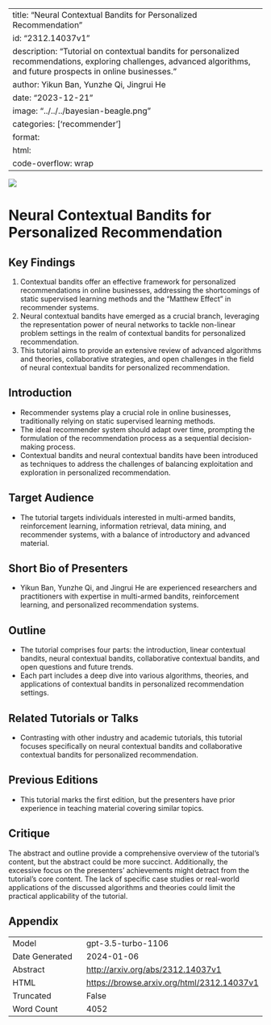 
---
title: "Neural Contextual Bandits for Personalized Recommendation"
id: "2312.14037v1"
description: "Tutorial on contextual bandits for personalized recommendations, exploring challenges, advanced algorithms, and future prospects in online businesses."
author: Yikun Ban, Yunzhe Qi, Jingrui He
date: "2023-12-21"
image: "../../../bayesian-beagle.png"
categories: ['recommender']
format:
  html:
    code-overflow: wrap
---

![](None)

# Neural Contextual Bandits for Personalized Recommendation

## **Key Findings**

1. Contextual bandits offer an effective framework for personalized recommendations in online businesses, addressing the shortcomings of static supervised learning methods and the "Matthew Effect" in recommender systems.
2. Neural contextual bandits have emerged as a crucial branch, leveraging the representation power of neural networks to tackle non-linear problem settings in the realm of contextual bandits for personalized recommendation.
3. This tutorial aims to provide an extensive review of advanced algorithms and theories, collaborative strategies, and open challenges in the field of neural contextual bandits for personalized recommendation.

## **Introduction**

- Recommender systems play a crucial role in online businesses, traditionally relying on static supervised learning methods.
- The ideal recommender system should adapt over time, prompting the formulation of the recommendation process as a sequential decision-making process.
- Contextual bandits and neural contextual bandits have been introduced as techniques to address the challenges of balancing exploitation and exploration in personalized recommendation.

## **Target Audience**

- The tutorial targets individuals interested in multi-armed bandits, reinforcement learning, information retrieval, data mining, and recommender systems, with a balance of introductory and advanced material.

## **Short Bio of Presenters**

- Yikun Ban, Yunzhe Qi, and Jingrui He are experienced researchers and practitioners with expertise in multi-armed bandits, reinforcement learning, and personalized recommendation systems.

## **Outline**

- The tutorial comprises four parts: the introduction, linear contextual bandits, neural contextual bandits, collaborative contextual bandits, and open questions and future trends.
- Each part includes a deep dive into various algorithms, theories, and applications of contextual bandits in personalized recommendation settings.

## **Related Tutorials or Talks**

- Contrasting with other industry and academic tutorials, this tutorial focuses specifically on neural contextual bandits and collaborative contextual bandits for personalized recommendation.

## **Previous Editions**

- This tutorial marks the first edition, but the presenters have prior experience in teaching material covering similar topics.

## **Critique**

The abstract and outline provide a comprehensive overview of the tutorial's content, but the abstract could be more succinct. Additionally, the excessive focus on the presenters' achievements might detract from the tutorial's core content. The lack of specific case studies or real-world applications of the discussed algorithms and theories could limit the practical applicability of the tutorial.

## Appendix

|          |          |
|----------|----------|
| Model     | gpt-3.5-turbo-1106       |
| Date Generated     | 2024-01-06       |
| Abstract | [http://arxiv.org/abs/2312.14037v1](http://arxiv.org/abs/2312.14037v1)        |
| HTML     | [https://browse.arxiv.org/html/2312.14037v1](https://browse.arxiv.org/html/2312.14037v1)       |
| Truncated       | False       |
| Word Count       | 4052       |